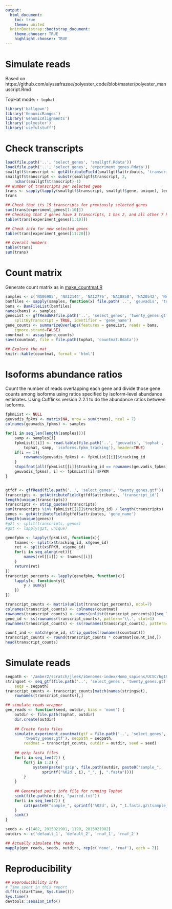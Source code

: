 ```yaml
---
output:
  html_document:
    toc: true
    theme: united
  knitrBootstrap::bootstrap_document:
    theme.chooser: TRUE
    highlight.chooser: TRUE
---
```


Simulate reads
==============

Based on https://github.com/alyssafrazee/polyester_code/blob/master/polyester_manuscript.Rmd

TopHat mode: `r tophat`


```r
library('ballgown')
library('GenomicRanges')
library('GenomicAlignments')
library('polyester')
library('usefulstuff')
```


# Check transcripts


```r
load(file.path('..', 'select_genes', 'smallgtf.Rdata'))
load(file.path('..', 'select_genes', 'experiment_genes.Rdata'))
smallgtf$transcript <- getAttributeField(smallgtf$attributes, 'transcript_id')
smallgtf$transcript <- substr(smallgtf$transcript, 2,
    nchar(smallgtf$transcript)-1)
## Number of transcripts per selected gene
trans <- sapply(tapply(smallgtf$transcript, smallgtf$gene, unique), length)
trans

## Check that its 15 transcripts for previously selected genes
sum(trans[experiment_genes[1:10]])
## Checking that 2 genes have 3 transcripts, 1 has 2, and all other 7 have 1
table(trans[experiment_genes[1:10]])

## Check info for new selected genes
table(trans[experiment_genes[11:20]])

## Overall numbers
table(trans)
sum(trans)
```

# Count matrix

Generate count matrix as in [make_countmat.R](https://github.com/alyssafrazee/polyester_code/blob/master/make_countmat.R)

```r
samples <- c('NA06985', 'NA12144', 'NA12776', 'NA18858', 'NA20542', 'NA20772', 'NA20815')
bamfiles <- sapply(samples, function(x) file.path('..', 'geuvadis', 'tophat', tophat, x, 'accepted_hits.bam'))
bams <- BamFileList(bamfiles)
names(bams) <- samples
geneList <- gffReadGR(file.path('..', 'select_genes', 'twenty_genes.gtf'),
    splitByTranscript = TRUE, identifier = 'gene_name')
gene_counts <- summarizeOverlaps(features = geneList, reads = bams,
    ignore.strand=FALSE)
countmat <- assay(gene_counts)
save(countmat, file = file.path(tophat, 'countmat.Rdata'))

## Explore the mat
knitr::kable(countmat, format = 'html')
```


# Isoforms abundance ratios

Count the number of reads overlapping each gene and divide those gene counts among isoforms using ratios specified by isoform-level abundance estimates. Using Cufflinks version 2.2.1 to do the abundance ratios between isoforms.

```r
fpkmList <- NULL
geuvadis_fpkms <- matrix(NA, nrow = sum(trans), ncol = 7)
colnames(geuvadis_fpkms) <- samples

for(i in seq_len(length(samples))){
    samp <- samples[i]
    fpkmList[[i]] <- read.table(file.path('..', 'geuvadis', 'tophat', 
        tophat, samp, 'isoforms.fpkm_tracking'), header=TRUE)
    if(i == 1){
        rownames(geuvadis_fpkms) <- fpkmList[[i]]$tracking_id
    }
    stopifnot(all(fpkmList[[i]]$tracking_id == rownames(geuvadis_fpkms)))
    geuvadis_fpkms[, i] <- fpkmList[[i]]$FPKM
}


gtfdf <- gffRead(file.path('..', 'select_genes', 'twenty_genes.gtf'))
transcripts <- getAttributeField(gtfdf$attributes, 'transcript_id')
length(unique(transcripts))
transcripts <- strip_quotes(transcripts)
sum(transcripts %in% fpkmList[[1]]$tracking_id) / length(transcripts)
genes <- getAttributeField(gtfdf$attributes, 'gene_name')
length(unique(genes))
#g2t <- split(transcripts, genes)
#g2t <- lapply(g2t, unique)

genefpkm <- lapply(fpkmList, function(x){
    tnames <- split(x$tracking_id, x$gene_id)
    ret <- split(x$FPKM, x$gene_id)
    for(i in seq_along(ret)){
        names(ret[[i]]) <- tnames[[i]]
    }
    return(ret)
})
transcript_percents <- lapply(genefpkm, function(x){
    lapply(x, function(y){
        y / sum(y)
    })
})

transcript_counts <- matrix(unlist(transcript_percents), ncol=7)
colnames(transcript_counts) <- colnames(countmat)
rownames(transcript_counts) <- names(unlist(transcript_percents))[seq_len(sum(trans))]
gene_id <- ss(rownames(transcript_counts), pattern='\\.', slot=1)
rownames(transcript_counts) <- ss(rownames(transcript_counts), pattern='\\.', slot=2)

count_ind <- match(gene_id, strip_quotes(rownames(countmat)))
transcript_counts <- round(transcript_counts * countmat[count_ind,])
head(transcript_counts)
```


# Simulate reads

```r
seqpath <- '/amber2/scratch/jleek/iGenomes-index/Homo_sapiens/UCSC/hg19/Sequence/Chromosomes'
stringset <- seq_gtf(file.path('..', 'select_genes', 'twenty_genes.gtf'),
    seqs = seqpath)
transcript_counts <- transcript_counts[match(names(stringset), 
    rownames(transcript_counts)),]

## simulate reads wrapper
gen_reads <- function(seed, outdir, bias = 'none') {
    outdir <- file.path(tophat, outdir)
    dir.create(outdir)
    
    ## Create fasta files
    simulate_experiment_countmat(gtf = file.path('..', 'select_genes',
        'twenty_genes.gtf'), seqpath = seqpath, 
        readmat = transcript_counts, outdir = outdir, seed = seed)
    
    ## gzip fasta files
    for(i in seq_len(7)) {
    	for(j in 1:2) {
    		system(paste('gzip', file.path(outdir, paste0("sample_", 
                sprintf('%02d', i), "_", j, ".fasta"))))
    	}
    }
    
    ## Generated pairs info file for running Tophat
    sink(file.path(outdir, "paired.txt"))
    for(i in seq_len(7)) {
    	cat(paste0("sample_", sprintf('%02d', i), "_1.fasta.gz\tsample_", sprintf('%02d', i), "_2.fasta.gz\tsample", i, "\n"))
    }
    sink()
}

seeds <- c(1482, 2015021901, 1120, 2015021902)
outdirs <- c('default_1', 'default_2', 'rnaf_1', 'rnaf_2')

## Actually simulate the reads
mapply(gen_reads, seeds, outdirs, rep(c('none', 'rnaf'), each = 2))
```





# Reproducibility

```r
## Reproducibility info
# Time spent in this report
diff(c(startTime, Sys.time()))
Sys.time()
devtools::session_info()
```

